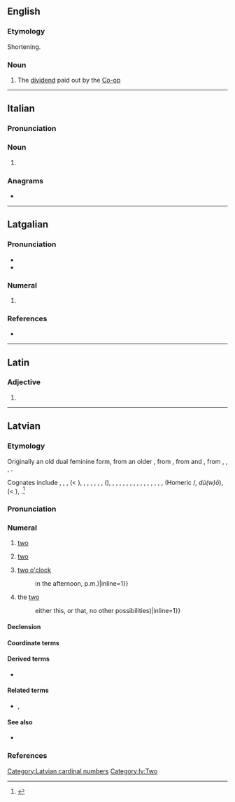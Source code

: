 {{also|diví}}
==English==

===Etymology===
Shortening.

===Noun===
{{en-noun}}

# {{lb|en|British|informal|dated}} The [[dividend]] paid out by the [[Co-op]]

----

==Italian==

===Pronunciation===
{{it-pr|^ì}}

===Noun===
{{head|it|noun form|g=m}}

# {{plural of|it|divo}}

===Anagrams===
* {{anagrams|it|a=diiv|vidi}}

----

==Latgalian==

===Pronunciation===
* {{ltg-IPA}}
* {{hyph|ltg|di|vi}}

===Numeral===
{{head|ltg|numeral}}

# {{alternative form of|ltg|div}}

===References===
* {{R:ltg:Nau:2011|page=33}}

----

==Latin==

===Adjective===
{{la-adj-form|dīvī}}

# {{inflection of|la|dīvus||nom//voc|m|p|;|gen|m//n|s}}

----

==Latvian==

===Etymology===
Originally an old dual feminine form, from an older {{m|lv||*duwi}}, from {{m|lv||*duwu}}, from {{der|lv|bat-pro|-}} and {{der|lv|ine-bsl-pro|*duwō}}, from {{der|lv|ine-pro|*dwóh₁}}, {{m|ine-pro|*dwóu||two (masc.)}}, {{m|ine-pro|*dwéi}}, {{m|ine-pro|*dwái||two (fem., neut.)}}.

Cognates include {{cog|lt|-}} {{m|lv|du}}, {{m|lv|dvi}}, {{cog|prg|dwai}}, {{cog|xsv|duo}} (< {{m|xsv|*dwuo}}), {{cog|cu|дъва}}, {{cog|cu|дъвѣ}}, {{cog|ru|-}}, {{cog|be|-}}, {{cog|uk|-}}, {{cog|bg|-}} {{m|ru|два}}, {{m|ru|две}} ({{cog|uk|дві||(fem.)}}), {{cog|cs|dva}}, {{m|cs|dvě}}, {{cog|pl|dwa}}, {{m|pl|dwie}}, {{cog|got|𐍄𐍅𐌰𐌹}}, {{m|got|𐍄𐍅𐍉𐍃}}, {{m|got|𐍄𐍅𐌰}}, {{cog|goh|zwēne}}, {{m|goh|zwā}}, {{m|goh|zwō}}, {{m|goh|zwei}}, {{cog|de|zwei}}, {{cog|en|two}}, {{cog|sa|द्व|tr=dvá}}, {{cog|grc|δύο}}, {{m|grc|δύω}} (Homeric {{m|grc|δύω}}/{{m|grc|δύϝω}}, ''dú(w)ō''), {{cog|la|duo}} (< {{m|la|*duō}}), {{m|la|duae}}.<ref>{{R:lv:LEV}}</ref>

===Pronunciation===
{{cardinalbox|lv|1|2|3|viens|trīs|ord=otrais|mult=divreiz|opt=[[nominal|Nominal]]|optx=divnieks|wplink=2 (skaitlis)}}
{{audio|lv|lv-riga-divi.ogg}}

===Numeral===
{{lv-card num}}

# [[two]] {{gloss|the [[cipher]], the [[cardinal number]] [[two]]}}
#: {{ux|lv|viens, '''divi''', trīs|one, '''two''', three (counting)|inline=1}}
#: {{ux|lv|divreiz '''divi''' ir četri|two times '''two''' is four|inline=1}}
# [[two]] {{gloss|an [[amount]] equal to [[two]]}}
#: {{ux|lv|mēs bijām '''divi'''|we were '''two'''|inline=1}}
#: {{ux|lv|'''divi''' āboli|'''two''' apples|inline=1}}
#: {{ux|lv|'''divu''' gadu darbs|'''two''' years' work|inline=1}}
#: {{ux|lv|nopirt '''divus''' kilogramus miltu|to buy '''two''' kilos of flour|inline=1}}
#: {{ux|lv|uzrakstīt romāna '''divas''' nodaļas|to write '''two''' chapters of a novel|inline=1}}
#: {{ux|lv|ierasties pēc '''divām''' stundām|to come in, after '''two''' hours|inline=1}}
#: {{ux|lv|aizbraukt uz '''diviem''' gadiem|to leave for '''two''' years|inline=1}}
# [[two o'clock]] {{gloss|a [[moment]] in [[time]]; [[two]] [[hour]]s after [[midnight]], or after [[noon]]}}
#: {{ux|lv|pulkstenis ir '''divi'''|it is '''two o'clock'''|inline=1}}
#: {{ux|lv|atnākt '''divos'''|to arrive '''at two o'clock'''|inline=1}}
#: {{ux|lv|ap pulksten '''diviem''' naktī|around '''two o'clock''' at night|inline=1}}
#: {{ux|lv|sanāksme sākas '''divos''' pēc pusdienas|the meeting starts at '''two o'clock''' after lunch ({{=}} in the afternoon, p.m.)|inline=1}}
# the [[two]] {{gloss|[[two]] [[previously]] [[mention]]ed [[people]], [[objects]], etc.}}
#: {{ux|lv|trīs puiši; viens darina zarus, divi zāģē|three guys; one is doing the branches, '''the (other) two''' are sawing|inline=1}}
#: {{ux|lv|viens no '''diviem'''|one of '''the two''' ({{=}} either this, or that, no other possibilities)|inline=1}}
#: {{ux|lv|pa '''diviem''' mums tur stundas laikā viss būs kārtībā|'''the two''' of us will put everything in order there in one hour|inline=1}}

====Declension====
{{lv-decl-card-num|div}}

====Coordinate terms====
{{lv-cardinals}}

====Derived terms====
* {{l|lv|divskanis}}

====Related terms====
* {{l|lv|dvīnis}}, {{l|lv|dvīne}}

====See also====
* {{l|lv|skaitlis}}

===References===
<references />

[[Category:Latvian cardinal numbers]]
[[Category:lv:Two]]